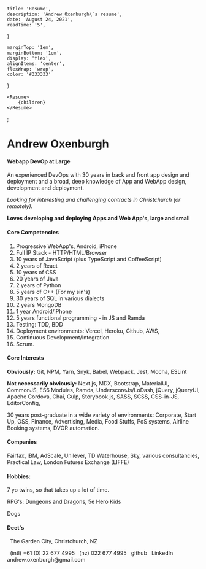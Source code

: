 

	title: 'Resume',
	description: 'Andrew Oxenburgh\`s resume',
	date: 'August 24, 2021',
	readTime: '5',
}

	marginTop: '1em',
	marginBottom: '1em',
	display: 'flex',
	alignItems: 'center',
	flexWrap: 'wrap',
	color: '#333333'
}

	<Resume>
		{children}
	</Resume>
</BlogPost>;

# Andrew Oxenburgh

#### Webapp DevOp at Large

An experienced DevOps with 30 years in back and front app design and deployment and a broad, deep knowledge of App and WebApp design, development and deployment.

*Looking for interesting and challenging contracts in Christchurch (or remotely).*

**Loves developing and deploying Apps and Web App&apos;s, large and small**

#### Core Competencies

1. Progressive WebApp's, Android, iPhone
1. Full IP Stack - HTTP/HTML/Browser
1. 10 years of JavaScript (plus TypeScript and CoffeeScript)
1. 2 years of React
1. 10 years of CSS
1. 20 years of Java
1. 2 years of Python
1. 5 years of C++ (For my sin's)
1. 30 years of SQL in various dialects
1. 2 years MongoDB
1. 1 year Android/iPhone
1. 5 years functional programming - in JS and Ramda
1. Testing: TDD, BDD
1. Deployment environments: Vercel, Heroku, Github, AWS,
1. Continuous Development/Integration
1. Scrum.

#### Core Interests

**Obviously:** Git, NPM, Yarn, Snyk, Babel, Webpack, Jest, Mocha, ESLint

**Not necessarily obviously:** Next.js, MDX, Bootstrap, MaterialUI, CommonJS, ES6 Modules, Ramda, UnderscoreJs/LoDash, jQuery, jQueryUI, Apache Cordova, Chai, Gulp, Storybook.js, SASS, SCSS, CSS-in-JS, EditorConfig,

30 years post-graduate in a wide variety of environments: Corporate, Start Up, OSS, Finance, Advertising, Media, Food Stuffs, PoS systems, Airline Booking systems, DVOR automation.

#### Companies

Fairfax, IBM, AdScale, Unilever, TD Waterhouse, Sky, various consultancies, Practical Law, London Futures Exchange (LIFFE)

#### Hobbies:

7 yo twins, so that takes up a lot of time.

RPG's:
Dungeons and Dragons, 5e
Hero Kids

Dogs

#### Deet&apos;s

<Box
	style={linkStyle}><HomeWorkIcon/>
	&nbsp; The Garden City, Christchurch, NZ
</Box>

<Link
	href="tel:+61226774995/"
	style={linkStyle}><PhoneIcon/>
	&nbsp; (intl) +61 (0) 22 677 4995
</Link>

<Link
	href="tel:0226774995/"
	style={linkStyle}><PhoneIcon/>
	&nbsp; (nz) 022 677 4995
</Link>
<Link
	href="https://github.com/andrew-oxenburgh"
	target="_blank"
	style={linkStyle}><GitHubIcon/>
	&nbsp; github
</Link>

<Link
	href="https://www.linkedin.com/in/andrew-oxenburgh-a789b17/"
	target="_blank"
	style={linkStyle}><LinkedInIcon/>
	&nbsp; LinkedIn
</Link>

<Link
	href="mailto:andrew.oxenburgh@gmail.com"
	target="_blank"
	style={linkStyle}><MailIcon/>
	&nbsp; andrew.oxenburgh@gmail.com
</Link>


